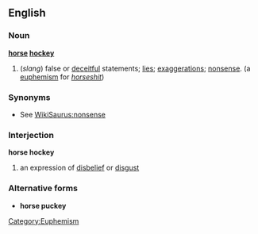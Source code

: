 ==English==

===Noun===
'''[[horse]] [[hockey]]'''
#(''slang'') false or [[deceitful]] statements; [[lie]]s; [[exaggeration]]s; [[nonsense]]. (a [[euphemism]] for ''[[horseshit]]'')

===Synonyms===
* See [[WikiSaurus:nonsense]]

===Interjection===
'''horse hockey'''
# an expression of [[disbelief]] or [[disgust]]

===Alternative forms===
*'''horse puckey'''


[[Category:Euphemism]]